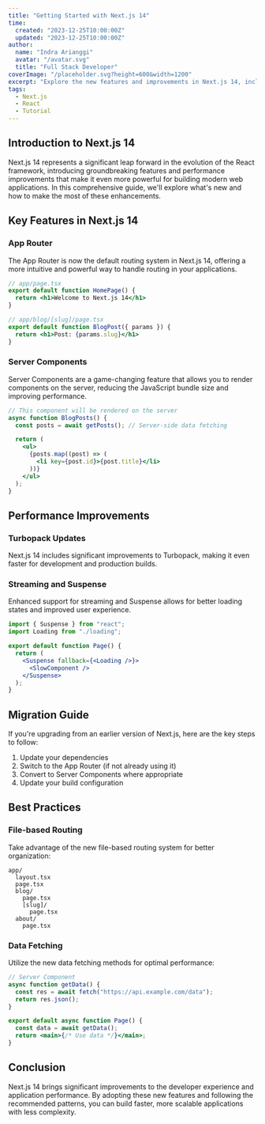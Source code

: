 ```yaml
---
title: "Getting Started with Next.js 14"
time:
  created: "2023-12-25T10:00:00Z"
  updated: "2023-12-25T10:00:00Z"
author:
  name: "Indra Arianggi"
  avatar: "/avatar.svg"
  title: "Full Stack Developer"
coverImage: "/placeholder.svg?height=600&width=1200"
excerpt: "Explore the new features and improvements in Next.js 14, including the App Router and Server Components."
tags:
  - Next.js
  - React
  - Tutorial
---
```


## Introduction to Next.js 14

Next.js 14 represents a significant leap forward in the evolution of the React framework, introducing groundbreaking features and performance improvements that make it even more powerful for building modern web applications. In this comprehensive guide, we'll explore what's new and how to make the most of these enhancements.

## Key Features in Next.js 14

### App Router

The App Router is now the default routing system in Next.js 14, offering a more intuitive and powerful way to handle routing in your applications.

```jsx
// app/page.tsx
export default function HomePage() {
  return <h1>Welcome to Next.js 14</h1>
}

// app/blog/[slug]/page.tsx
export default function BlogPost({ params }) {
  return <h1>Post: {params.slug}</h1>
}
```

### Server Components

Server Components are a game-changing feature that allows you to render components on the server, reducing the JavaScript bundle size and improving performance.

```jsx
// This component will be rendered on the server
async function BlogPosts() {
  const posts = await getPosts(); // Server-side data fetching

  return (
    <ul>
      {posts.map((post) => (
        <li key={post.id}>{post.title}</li>
      ))}
    </ul>
  );
}
```

## Performance Improvements

### Turbopack Updates

Next.js 14 includes significant improvements to Turbopack, making it even faster for development and production builds.

### Streaming and Suspense

Enhanced support for streaming and Suspense allows for better loading states and improved user experience.

```jsx
import { Suspense } from "react";
import Loading from "./loading";

export default function Page() {
  return (
    <Suspense fallback={<Loading />}>
      <SlowComponent />
    </Suspense>
  );
}
```

## Migration Guide

If you're upgrading from an earlier version of Next.js, here are the key steps to follow:

1. Update your dependencies
2. Switch to the App Router (if not already using it)
3. Convert to Server Components where appropriate
4. Update your build configuration

## Best Practices

### File-based Routing

Take advantage of the new file-based routing system for better organization:

```text
app/
  layout.tsx
  page.tsx
  blog/
    page.tsx
    [slug]/
      page.tsx
  about/
    page.tsx
```

### Data Fetching

Utilize the new data fetching methods for optimal performance:

```jsx
// Server Component
async function getData() {
  const res = await fetch("https://api.example.com/data");
  return res.json();
}

export default async function Page() {
  const data = await getData();
  return <main>{/* Use data */}</main>;
}
```

## Conclusion

Next.js 14 brings significant improvements to the developer experience and application performance. By adopting these new features and following the recommended patterns, you can build faster, more scalable applications with less complexity.
